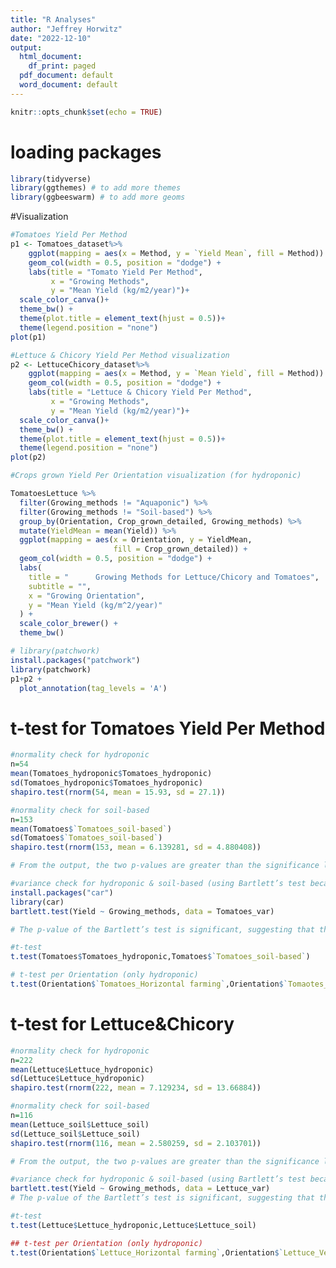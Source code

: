 ```yaml
---
title: "R Analyses"
author: "Jeffrey Horwitz"
date: "2022-12-10"
output:
  html_document:
    df_print: paged
  pdf_document: default
  word_document: default
---
```


```r
knitr::opts_chunk$set(echo = TRUE)
```
# loading packages
```r
library(tidyverse)
library(ggthemes) # to add more themes
library(ggbeeswarm) # to add more geoms
```

#Visualization
```r
#Tomatoes Yield Per Method
p1 <- Tomatoes_dataset%>%
    ggplot(mapping = aes(x = Method, y = `Yield Mean`, fill = Method)) +
    geom_col(width = 0.5, position = "dodge") +
    labs(title = "Tomato Yield Per Method",  
         x = "Growing Methods", 
         y = "Mean Yield (kg/m2/year)")+
  scale_color_canva()+
  theme_bw() +
  theme(plot.title = element_text(hjust = 0.5))+
  theme(legend.position = "none")
plot(p1)

#Lettuce & Chicory Yield Per Method visualization
p2 <- LettuceChicory_dataset%>%
    ggplot(mapping = aes(x = Method, y = `Mean Yield`, fill = Method)) +
    geom_col(width = 0.5, position = "dodge") +
    labs(title = "Lettuce & Chicory Yield Per Method",  
         x = "Growing Methods", 
         y = "Mean Yield (kg/m2/year)")+
  scale_color_canva()+
  theme_bw() +
  theme(plot.title = element_text(hjust = 0.5))+
  theme(legend.position = "none")
plot(p2)

#Crops grown Yield Per Orientation visualization (for hydroponic)

TomatoesLettuce %>%
  filter(Growing_methods != "Aquaponic") %>%
  filter(Growing_methods != "Soil-based") %>%
  group_by(Orientation, Crop_grown_detailed, Growing_methods) %>%
  mutate(YieldMean = mean(Yield)) %>%
  ggplot(mapping = aes(x = Orientation, y = YieldMean,
                       fill = Crop_grown_detailed)) +
  geom_col(width = 0.5, position = "dodge") +
  labs(
    title = "      Growing Methods for Lettuce/Chicory and Tomatoes",
    subtitle = "",
    x = "Growing Orientation",
    y = "Mean Yield (kg/m^2/year)"
  ) +
  scale_color_brewer() +
  theme_bw()

# library(patchwork)
install.packages("patchwork")
library(patchwork)
p1+p2 +
  plot_annotation(tag_levels = 'A')
```

# t-test for Tomatoes Yield Per Method
```r
#normality check for hydroponic
n=54
mean(Tomatoes_hydroponic$Tomatoes_hydroponic)
sd(Tomatoes_hydroponic$Tomatoes_hydroponic)
shapiro.test(rnorm(54, mean = 15.93, sd = 27.1))

#normality check for soil-based
n=153
mean(Tomatoes$`Tomatoes_soil-based`)
sd(Tomatoes$`Tomatoes_soil-based`)
shapiro.test(rnorm(153, mean = 6.139281, sd = 4.880408))

# From the output, the two p-values are greater than the significance level 0.05 indicating that the distribution of the data are not significantly different from the normal distribution. In other words, we can assume the normality.

#variance check for hydroponic & soil-based (using Bartlett’s test because normally distributed)
install.packages("car")
library(car)
bartlett.test(Yield ~ Growing_methods, data = Tomatoes_var)

# The p-value of the Bartlett’s test is significant, suggesting that there is a significant difference between the variances of the two groups. Therefore, we’ll use the Welch t-test, which doesn’t assume the equality of the two variances.

#t-test
t.test(Tomatoes$Tomatoes_hydroponic,Tomatoes$`Tomatoes_soil-based`)

# t-test per Orientation (only hydroponic)
t.test(Orientation$`Tomatoes_Horizontal farming`,Orientation$`Tomaotes_Vertical farming`)
```

# t-test for Lettuce&Chicory
```r
#normality check for hydroponic
n=222
mean(Lettuce$Lettuce_hydroponic)
sd(Lettuce$Lettuce_hydroponic)
shapiro.test(rnorm(222, mean = 7.129234, sd = 13.66884))

#normality check for soil-based
n=116
mean(Lettuce_soil$Lettuce_soil)
sd(Lettuce_soil$Lettuce_soil)
shapiro.test(rnorm(116, mean = 2.580259, sd = 2.103701))

# From the output, the two p-values are greater than the significance level 0.05 indicating that the distribution of the data are not significantly different from the normal distribution. In other words, we can assume the normality.

#variance check for hydroponic & soil-based (using Bartlett’s test because normally distributed)
bartlett.test(Yield ~ Growing_methods, data = Lettuce_var)
# The p-value of the Bartlett’s test is significant, suggesting that there is a significant difference between the variances of the two groups. Therefore, we’ll use the Welch t-test, which doesn’t assume the equality of the two variances.

#t-test
t.test(Lettuce$Lettuce_hydroponic,Lettuce$Lettuce_soil)

## t-test per Orientation (only hydroponic)
t.test(Orientation$`Lettuce_Horizontal farming`,Orientation$`Lettuce_Vertical farming`)
```
